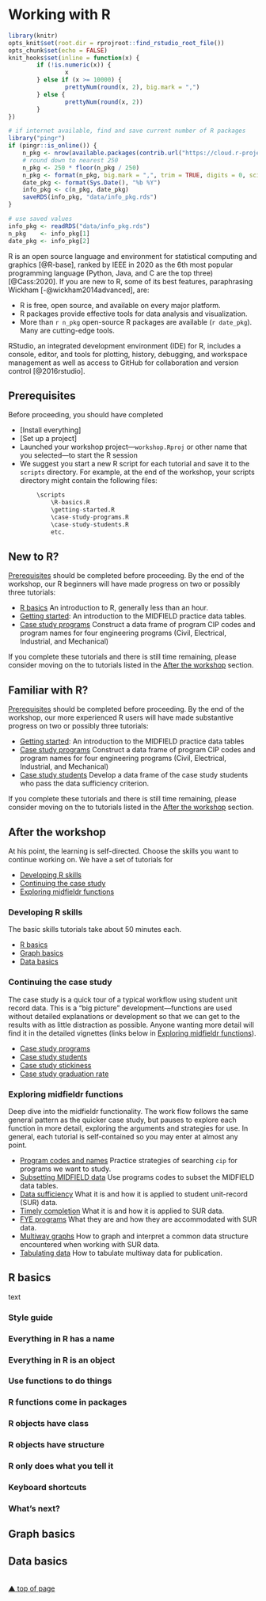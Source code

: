 # Working with R {#work-with-R}

```r
library(knitr)
opts_knit$set(root.dir = rprojroot::find_rstudio_root_file())
opts_chunk$set(echo = FALSE) 
knit_hooks$set(inline = function(x) {
        if (!is.numeric(x)) { 
                x 
        } else if (x >= 10000) { 
                prettyNum(round(x, 2), big.mark = ",")
        } else {
                prettyNum(round(x, 2))
        }
})
```

```r
# if internet available, find and save current number of R packages
library("pingr")
if (pingr::is_online()) {
	n_pkg <- nrow(available.packages(contrib.url("https://cloud.r-project.org/")))
	# round down to nearest 250
	n_pkg <- 250 * floor(n_pkg / 250)
	n_pkg <- format(n_pkg, big.mark = ",", trim = TRUE, digits = 0, scientific = FALSE)
	date_pkg <- format(Sys.Date(), "%b %Y")
	info_pkg <- c(n_pkg, date_pkg)
	saveRDS(info_pkg, "data/info_pkg.rds")
}

# use saved values 
info_pkg <- readRDS("data/info_pkg.rds")
n_pkg    <- info_pkg[1]
date_pkg <- info_pkg[2]
```

R is an open source language and environment for statistical computing and graphics [@R-base], ranked by IEEE in 2020 as the 6th most popular programming language (Python, Java, and C are the top three) [@Cass:2020]. If you are new to R, some of its best features, paraphrasing Wickham  [-@wickham2014advanced], are: 

- R is free, open source, and available on every major platform. 
- R packages provide effective tools for data analysis and visualization. 
- More than `r n_pkg` open-source R packages are available (`r date_pkg`). Many are cutting-edge tools. 

RStudio, an integrated development environment (IDE) for R, includes a console, editor, and tools for plotting, history, debugging, and workspace management as well as access to GitHub for collaboration and version control  [@2016rstudio]. 

## Prerequisites

Before proceeding, you should have completed

- [Install everything]    
- [Set up a project]    
- Launched your workshop project---`workshop.Rproj` or other name that you selected---to start the R session     
- We suggest you start a new R script for each tutorial and save it to the `scripts` directory. For example, at the end of the workshop, your scripts directory might contain the following files:     

``` r
        \scripts    
            \R-basics.R    
            \getting-started.R    
            \case-study-programs.R    
            \case-study-students.R     
            etc.  
```







## New to R? 

[Prerequisites] should be completed before proceeding. By the end of the workshop, our R beginners will have made progress on two or possibly three tutorials:  

- [R basics] An introduction to R, generally less than an hour. 
- [Getting started](https://midfieldr.github.io/midfieldr/articles/art-000-getting-started.html): An introduction to the MIDFIELD practice data tables. 
- [Case study programs](https://midfieldr.github.io/midfieldr/articles/art-110-case-study-programs.html) Construct a data frame of program CIP codes and program names for four engineering programs (Civil, Electrical, Industrial, and Mechanical) 


If you complete these tutorials and there is still time remaining, please consider moving on the to tutorials listed in the [After the workshop] section. 












## Familiar with R? 

[Prerequisites] should be completed before proceeding. By the end of the workshop, our more experienced R users will have made substantive progress on two or possibly three tutorials: 

- [Getting started](https://midfieldr.github.io/midfieldr/articles/art-000-getting-started.html): An introduction to the MIDFIELD practice data tables  
- [Case study programs](https://midfieldr.github.io/midfieldr/articles/art-110-case-study-programs.html) Construct a data frame of program CIP codes and program names for four engineering programs (Civil, Electrical, Industrial, and Mechanical) 
- [Case study students](https://midfieldr.github.io/midfieldr/articles/art-120-case-study-students.html) Develop a data frame of the case study students who pass the data sufficiency criterion. 



If you complete these tutorials and there is still time remaining, please consider moving on the to tutorials listed in the [After the workshop] section. 
 
 
 
 
 
## After the workshop 

At his point, the learning is self-directed. Choose the skills you want to continue working on. We have a set of tutorials for 

- [Developing R skills] 
- [Continuing the case study]
- [Exploring midfieldr functions]





### Developing R skills

The basic skills tutorials take about 50 minutes each. 

- [R basics] 
- [Graph basics]  
- [Data basics]   





### Continuing the case study

The case study is a quick tour of a typical workflow using student unit record data. This is a "big picture" development---functions are used without detailed explanations or development so that we can get to the results with as little distraction as possible. Anyone wanting more detail will find it in the detailed vignettes (links below in [Exploring midfieldr functions]).  

- [Case study programs](https://midfieldr.github.io/midfieldr/articles/art-110-case-study-programs.html)
- [Case study students](https://midfieldr.github.io/midfieldr/articles/art-120-case-study-students.html) 
- [Case study stickiness](https://midfieldr.github.io/midfieldr/articles/art-130-case-study-stickiness.html) 
- [Case study graduation rate](https://midfieldr.github.io/midfieldr/articles/art-140-case-study-grad-rate.html)





### Exploring midfieldr functions

Deep dive into the midfieldr functionality. The work flow follows the same general pattern as the quicker case study, but pauses to explore each function in more detail, exploring the arguments and strategies for use. In general, each tutorial is self-contained so you may enter at almost any point. 

- [Program codes and names](https://midfieldr.github.io/midfieldr/articles/art-010-program-codes.html) Practice strategies of searching `cip` for programs we want to study. 
- [Subsetting MIDFIELD data](https://midfieldr.github.io/midfieldr/articles/art-015-subsetting-midfield-data.html) Use programs codes to subset the MIDFIELD data tables. 
- [Data sufficiency](https://midfieldr.github.io/midfieldr/articles/art-020-data-sufficiency.html) What it is and how it is applied to student unit-record (SUR) data. 
- [Timely completion](https://midfieldr.github.io/midfieldr/articles/art-030-timely-completion.html) What it is and how it is applied to SUR data. 
- [FYE programs](https://midfieldr.github.io/midfieldr/articles/art-040-fye-programs.html) What they are and how they are accommodated with SUR data. 
- [Multiway graphs](https://midfieldr.github.io/midfieldr/articles/art-050-multiway-graphs.html) How to graph and interpret a common data structure encountered when working with SUR data. 
- [Tabulating data](https://midfieldr.github.io/midfieldr/articles/art-060-tabulating-data.html) How to tabulate multiway data for publication. 



## R basics

text


### Style guide {#style-guide}

### Everything in R has a name 

### Everything in R is an object 

### Use functions to do things

### R functions come in packages

### R objects have class

### R objects have structure

### R only does what you tell it

### Keyboard shortcuts

### What's next?



## Graph basics


## Data basics









<br>
[&#9650; top of page](#start-with-R)
